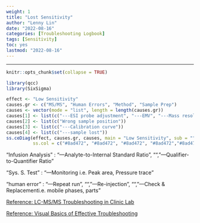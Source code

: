 ```yaml
---
weight: 1
title: "Lost Sensitivity"
author: "Lenny Lin"
date: "2022-08-16"
categories: [Troubleshooting Logbook]
tags: [Sensitivity]
toc: yes
lastmod: "2022-08-16"
---
```



<!--more-->

---

```r
knitr::opts_chunk$set(collapse = TRUE)
```

```r
library(qcc)
library(SixSigma)
```




```r
effect <- "Low Sensitivity"
causes.gr <- c("MS/MS", "Human Errors", "Method", "Sample Prep")
causes <- vector(mode = "list", length = length(causes.gr))
causes[1] <- list(c("---ESI probe adjustment", "---EMV", "---Mass resolution", " ", ("---Ion source \n manitenance")))
causes[2] <- list(c("Wrong sample position"))
causes[3] <- list(c("---Calibration curve"))
causes[4] <- list(c("---sample lost"))
ss.ceDiag(effect, causes.gr, causes, main = "Low Sensitivity", sub = "",
          ss.col = c("#8ad472", "#8ad472", "#8ad472", "#8ad472","#8ad472"))
```

"Infusion Analysis" : "---Analyte-to-Internal Standard Ratio", "","---Qualifier-to-Quantifier Ratio"

"Sys. S. Test" : "---Monitoring \n i.e. Peak area, Pressure trace"

"human error" : "---Repeat run", "", "---Re-injection", "", "---Check & Replacement\n i.e. mobile phases, parts"

[Reference: LC-MS/MS Troubleshooting in Clinic Lab](https://fenxihuaxue.netlify.app/docs/01-mass-spec-lc-ms/part-05-troubleshooting/02_lcmsms_clinical_troubleshooting/)

[Reference: Visual Basics of Effective Troubleshooting](https://fenxihuaxue.netlify.app/docs/01-mass-spec-lc-ms/part-05-troubleshooting/03_lcmsms_visuary_inspections/)


